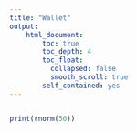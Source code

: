 ```yaml
---
title: "Wallet"
output:
    html_document:
        toc: true
        toc_depth: 4
        toc_float: 
          collapsed: false
          smooth_scroll: true
        self_contained: yes
---
```


```r

```

```r
print(rnorm(50))
```

